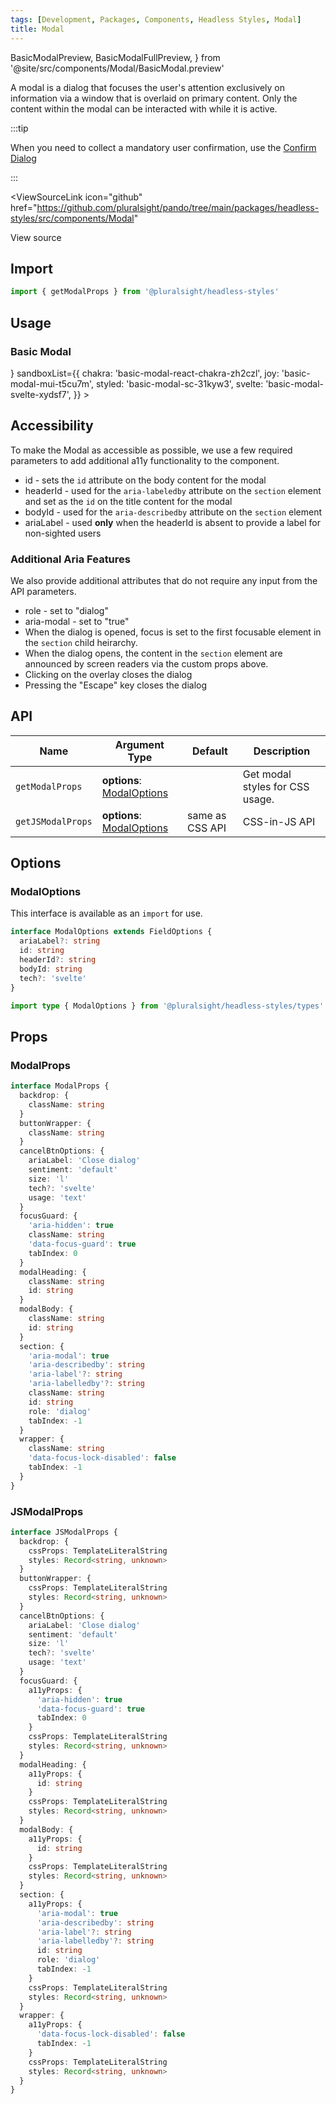 ```yaml
---
tags: [Development, Packages, Components, Headless Styles, Modal]
title: Modal
---
```


<!-- TODO: As of 2.0.0-beta.17 live-codeblock do not support imports. -->
<!-- Keep an eye out so we can kill the components we are importing in. -->
<!-- https://docusaurus.io/docs/markdown-features/code-blocks#imports -->

  BasicModalPreview,
  BasicModalFullPreview,
} from '@site/src/components/Modal/BasicModal.preview'

A modal is a dialog that focuses the user's attention exclusively on information via a window that is overlaid on primary content.
Only the content within the modal can be interacted with while it is active.

:::tip

When you need to collect a mandatory user confirmation, use the [Confirm Dialog](./ConfirmDialog.mdx)

:::

<ViewSourceLink
  icon="github"
  href="https://github.com/pluralsight/pando/tree/main/packages/headless-styles/src/components/Modal"
>
  View source
</ViewSourceLink>

## Import

```javascript
import { getModalProps } from '@pluralsight/headless-styles'
```

## Usage

### Basic Modal

<BasicModal />
<LiveExampleTabs
  fullCode={<BasicModalFullPreview />}
  sandboxList={{
    chakra: 'basic-modal-react-chakra-zh2czl',
    joy: 'basic-modal-mui-t5cu7m',
    styled: 'basic-modal-sc-31kyw3',
    svelte: 'basic-modal-svelte-xydsf7',
  }}
>
  <BasicModalPreview />
</LiveExampleTabs>

<DialogDisclaimer />

## Accessibility

To make the Modal as accessible as possible, we use a few required parameters to add additional a11y functionality to the component.

- id - sets the `id` attribute on the body content for the modal
- headerId - used for the `aria-labeledby` attribute on the `section` element and set as the `id` on the title content for the modal
- bodyId - used for the `aria-describedby` attribute on the `section` element
- ariaLabel - used **only** when the headerId is absent to provide a label for non-sighted users

### Additional Aria Features

We also provide additional attributes that do not require any input from the API parameters.

- role - set to "dialog"
- aria-modal - set to "true"
- When the dialog is opened, focus is set to the first focusable element in the `section` child heirarchy.
- When the dialog opens, the content in the `section` element are announced by screen readers via the custom props above.
- Clicking on the overlay closes the dialog
- Pressing the "Escape" key closes the dialog

## API

| Name              | Argument Type                              | Default         | Description                     |
| ----------------- | ------------------------------------------ | --------------- | ------------------------------- |
| `getModalProps`   | **options**: [ModalOptions](#modaloptions) |                 | Get modal styles for CSS usage. |
| `getJSModalProps` | **options**: [ModalOptions](#modaloptions) | same as CSS API | CSS-in-JS API                   |

## Options

### ModalOptions

This interface is available as an `import` for use.

```typescript
interface ModalOptions extends FieldOptions {
  ariaLabel?: string
  id: string
  headerId?: string
  bodyId: string
  tech?: 'svelte'
}
```

```typescript title="Import example"
import type { ModalOptions } from '@pluralsight/headless-styles/types'
```

## Props

### ModalProps

```typescript
interface ModalProps {
  backdrop: {
    className: string
  }
  buttonWrapper: {
    className: string
  }
  cancelBtnOptions: {
    ariaLabel: 'Close dialog'
    sentiment: 'default'
    size: 'l'
    tech?: 'svelte'
    usage: 'text'
  }
  focusGuard: {
    'aria-hidden': true
    className: string
    'data-focus-guard': true
    tabIndex: 0
  }
  modalHeading: {
    className: string
    id: string
  }
  modalBody: {
    className: string
    id: string
  }
  section: {
    'aria-modal': true
    'aria-describedby': string
    'aria-label'?: string
    'aria-labelledby'?: string
    className: string
    id: string
    role: 'dialog'
    tabIndex: -1
  }
  wrapper: {
    className: string
    'data-focus-lock-disabled': false
    tabIndex: -1
  }
}
```

### JSModalProps

```typescript
interface JSModalProps {
  backdrop: {
    cssProps: TemplateLiteralString
    styles: Record<string, unknown>
  }
  buttonWrapper: {
    cssProps: TemplateLiteralString
    styles: Record<string, unknown>
  }
  cancelBtnOptions: {
    ariaLabel: 'Close dialog'
    sentiment: 'default'
    size: 'l'
    tech?: 'svelte'
    usage: 'text'
  }
  focusGuard: {
    a11yProps: {
      'aria-hidden': true
      'data-focus-guard': true
      tabIndex: 0
    }
    cssProps: TemplateLiteralString
    styles: Record<string, unknown>
  }
  modalHeading: {
    a11yProps: {
      id: string
    }
    cssProps: TemplateLiteralString
    styles: Record<string, unknown>
  }
  modalBody: {
    a11yProps: {
      id: string
    }
    cssProps: TemplateLiteralString
    styles: Record<string, unknown>
  }
  section: {
    a11yProps: {
      'aria-modal': true
      'aria-describedby': string
      'aria-label'?: string
      'aria-labelledby'?: string
      id: string
      role: 'dialog'
      tabIndex: -1
    }
    cssProps: TemplateLiteralString
    styles: Record<string, unknown>
  }
  wrapper: {
    a11yProps: {
      'data-focus-lock-disabled': false
      tabIndex: -1
    }
    cssProps: TemplateLiteralString
    styles: Record<string, unknown>
  }
}
```
